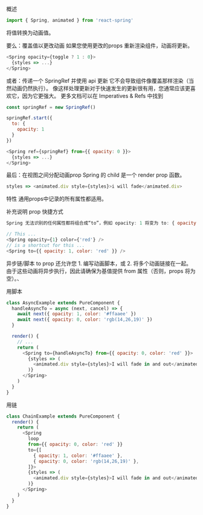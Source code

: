 概述

```JavaScript
import { Spring, animated } from 'react-spring'
```


将值转换为动画值。

要么：覆盖值以更改动画
如果您使用更改的props 重新渲染组件，动画将更新。

```JavaScript
<Spring opacity={toggle ? 1 : 0}>
  {styles => ...}
</Spring>
```


或者：传递一个 SpringRef 并使用 api 更新
它不会导致组件像覆盖那样渲染（当然动画仍然执行）。 像这样处理更新对于快速发生的更新很有用，您通常应该更喜欢它，因为它更强大。 更多文档可以在 Imperatives & Refs 中找到

```JavaScript
const springRef = new SpringRef()

springRef.start({
  to: {
    opacity: 1
  }
})

<Spring ref={springRef} from={{ opacity: 0 }}>
  {styles => ...}
</Spring>
```


最后：在视图之间分配动画prop
Spring 的 child 是一个 render prop 函数。

```JavaScript
styles => <animated.div style={styles}>i will fade</animated.div>
```


特性
通用props中记录的所有属性都适用。

补充说明
prop 快捷方式
```JavaScript
Spring 无法识别的任何属性都将组合成“to”，例如 opacity: 1 将变为 to: { opacity: 1 }。
```
```JavaScript
// This ...
<Spring opacity={1} color={'red'} />
// is a shortcut for this ...
<Spring to={{ opacity: 1, color: 'red' }} />
```


异步链/脚本
to prop 还允许您 1. 编写动画脚本，或 2. 将多个动画链接在一起。 由于这些动画将异步执行，因此请确保为基值提供 from 属性（否则，props 将为空）。、

用脚本

```JavaScript
class AsyncExample extends PureComponent {
  handleAsyncTo = async (next, cancel) => {
    await next({ opacity: 1, color: '#ffaaee' })
    await next({ opacity: 0, color: 'rgb(14,26,19)' })
  }

  render() {
    // ...
    return (
      <Spring to={handleAsyncTo} from={{ opacity: 0, color: 'red' }}>
        {styles => (
          <animated.div style={styles}>I will fade in and out</animated.div>
        )}
      </Spring>
    )
  }
}
```


用链

```JavaScript
class ChainExample extends PureComponent {
  render() {
    return (
      <Spring
        loop
        from={{ opacity: 0, color: 'red' }}
        to={[
          { opacity: 1, color: '#ffaaee' },
          { opacity: 0, color: 'rgb(14,26,19)' },
        ]}>
        {styles => (
          <animated.div style={styles}>I will fade in and out</animated.div>
        )}
      </Spring>
    )
  }
}
```


